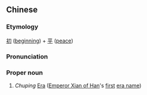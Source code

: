 ==Chinese==
{{zh-forms}}

===Etymology===
[[初]] ([[beginning]]) + [[平]] ([[peace]])

===Pronunciation===
{{zh-pron
|m=Chūpíng
|cat=pn
}}

===Proper noun===
{{zh-proper noun}}

# ''Chuping'' [[w:Chinese era name|Era]] ([[w:Emperor Xian of Han|Emperor Xian of Han]]'s [[first]] [[w:Chinese era name|era name]])